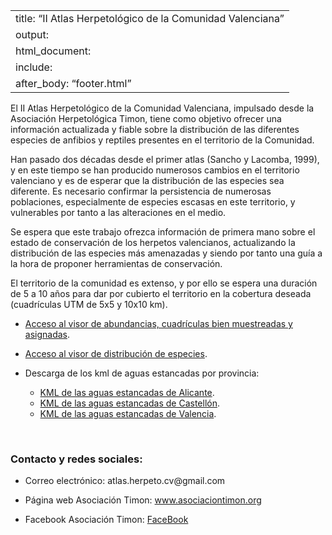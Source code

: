 
---
title: "II Atlas Herpetológico de la Comunidad Valenciana"
output:
  html_document:
    include:
      after_body: "footer.html"
---

El II Atlas Herpetológico de la Comunidad Valenciana, impulsado desde la Asociación Herpetológica Timon, tiene como objetivo ofrecer una información actualizada y fiable sobre la distribución de las diferentes especies de anfibios y reptiles presentes en el territorio de la Comunidad.

Han pasado dos décadas desde el primer atlas (Sancho y Lacomba, 1999), y en este tiempo se han producido numerosos cambios en el territorio valenciano y es de esperar que la distribución de las especies sea diferente. Es necesario confirmar la persistencia de numerosas poblaciones, especialmente de especies escasas en este territorio, y vulnerables por tanto a las alteraciones en el medio.

Se espera que este trabajo ofrezca información de primera mano sobre el estado de conservación de los herpetos valencianos, actualizando la distribución de las especies más amenazadas y siendo por tanto una guía a la hora de proponer herramientas de conservación.

El territorio de la comunidad es extenso, y por ello se espera una duración de 5 a 10 años para dar por cubierto el territorio en la cobertura deseada (cuadrículas UTM de 5x5 y 10x10 km). 




* [Acceso al visor de abundancias, cuadrículas bien muestreadas y asignadas](https://mcohyla.github.io/herpetoscv/abundancias.html){target="_blank"}.


* [Acceso al visor de distribución de especies](https://mcohyla.github.io/herpetoscv/atlas.html){target="_blank"}.


* Descarga de los kml de aguas estancadas por provincia:
    + [KML de las aguas estancadas de Alicante](https://drive.google.com/uc?id=1F6m1q96vZwDL6qGLXYkSJMfPurBQCczF&export=download&authuser=0){target="_blank"}.
    + [KML de las aguas estancadas de Castellón](https://drive.google.com/uc?id=1jvQ-8S6t1ssOyv66bZYBH0bqlW-b-Kr3&export=download&authuser=0){target="_blank"}.
    + [KML de las aguas estancadas de Valencia](https://drive.google.com/uc?id=1vheBAJ5Y2g0dsk6q3WsX6oiJrqe3HU8d&export=download&authuser=0){target="_blank"}.



<br>

### Contacto y redes sociales:

* Correo electrónico: atlas.herpeto.cv@gmail.com

* Página web Asociación Timon: [www.asociaciontimon.org](https://www.asociaciontimon.org/){target="_blank"}

* Facebook Asociación Timon: [FaceBook](https://www.facebook.com/Asociación-Herpetológica-Timon-266873837290249/){target="_blank"}
